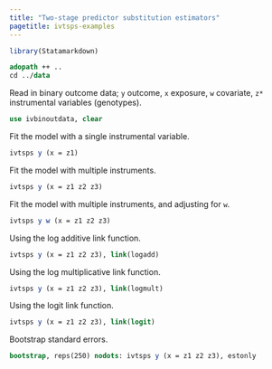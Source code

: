 ```yaml
---
title: "Two-stage predictor substitution estimators"
pagetitle: ivtsps-examples
---
```


```r
library(Statamarkdown)
```

```stata
adopath ++ ..
cd ../data
```

Read in binary outcome data; `y` outcome, `x` exposure, `w` covariate, `z*` instrumental variables (genotypes).
```stata
use ivbinoutdata, clear
```

Fit the model with a single instrumental variable.
```stata
ivtsps y (x = z1)
```

Fit the model with multiple instruments.
```stata
ivtsps y (x = z1 z2 z3)
```

Fit the model with multiple instruments, and adjusting for `w`.
```stata
ivtsps y w (x = z1 z2 z3)
```

Using the log additive link function.
```stata
ivtsps y (x = z1 z2 z3), link(logadd)
```

Using the log multiplicative link function.
```stata
ivtsps y (x = z1 z2 z3), link(logmult)
```

Using the logit link function.
```stata
ivtsps y (x = z1 z2 z3), link(logit)
```

Bootstrap standard errors.
```stata
bootstrap, reps(250) nodots: ivtsps y (x = z1 z2 z3), estonly
```
